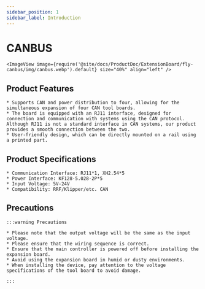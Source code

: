 ```yaml
---
sidebar_position: 1
sidebar_label: Introduction
---
```




# CANBUS

    <ImageView image={require('@site/docs/ProductDoc/ExtensionBoard/fly-canbus/img/canbus.webp').default} size="40%" align="left" />


## Product Features

    * Supports CAN and power distribution to four, allowing for the simultaneous expansion of four CAN tool boards.
    * The board is equipped with an RJ11 interface, designed for connection and communication with systems using the CAN protocol. Although RJ11 is not a standard interface in CAN systems, our product provides a smooth connection between the two.
    * User-friendly design, which can be directly mounted on a rail using a printed part.

## Product Specifications

    * Communication Interface: RJ11*1, XH2.54*5
    * Power Interface: KF128-5.028-2P*5
    * Input Voltage: 5V-24V
    * Compatibility: RRF/Klipper/etc. CAN

## Precautions

    :::warning Precautions

    * Please note that the output voltage will be the same as the input voltage.
    * Please ensure that the wiring sequence is correct.
    * Ensure that the main controller is powered off before installing the expansion board.
    * Avoid using the expansion board in humid or dusty environments.
    * When installing the device, pay attention to the voltage specifications of the tool board to avoid damage.

    :::